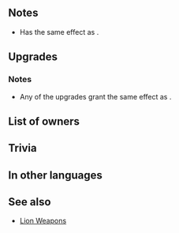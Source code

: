 {{Weapon Infobox
|tagid=SID_ジークリンデ
|weaponType=Sword
|weaponName={{PAGENAME}}
|might=16
|range=1
|effect=At start of turn, grants Atk+3 to adjacent allies for 1 turn.
|cost=400
|exclusive=1
|userVersion1=Weapon|userVersion2=Upgrade Gleam|statModifiers=0,16,0,0,0
|required=Silver Sword
|refinePaths=default
|refineSP=400
|refineMedals=500
|refineDews=200
|upgradedEffect=At start of turn, grants Atk+4 to adjacent allies for 1 turn.
|effectSkill1=Grants bonus to Atk/Spd/Def/Res = highest bonus on allies within 2 spaces during combat. Calculates each stat bonus independently.
|iconSkill1=Sieglinde W.png
|tagidExtraSkill1=共
|properties=random_owner
}}
==Notes==
* Has the same effect as {{Pt|Hone Atk 2}}.
{{Bonuses}}
==Upgrades==
{{Weapon Upgrade List}}
===Notes===
* Any of the upgrades grant {{PAGENAME}} the same effect as {{Pt|Hone Atk 3}}.
{{CombatBoostfromBonus|source=allies within 2 spaces|multiSource=yes}}
==List of owners==
{{Skill Hero List}}
==Trivia==
{{Rsn|強化共有R|Share Bonuses}}
==In other languages==
{{OtherLanguages
|japanese=ジークリンデ
|german=Sieglinde
|spanishEU=Sieglinde
|spanishLA=Sieglinde
|french=Sieglinde
|italian=Sieglinde
|chineseTW=齊格林德
|portuguese=Sieglinde
}}
==See also==
{{See also skills|cond=WikiName LIKE '%sieglinde%' OR (Description LIKE '%at start of turn, grants Atk+%adjacent%allies for 1 turn%' OR Description LIKE '%at start of turn%adjacent allies%grants Atk+%for 1 turn%') AND WikiName NOT LIKE '%lion%' OR Description LIKE '%grants bonus to Atk/Spd/Def/Res%=%highest bonus on%allies%within _ spaces during combat%'}}
* [[Skill families#Lion|Lion Weapons]]
{{Weapons Navbox}}